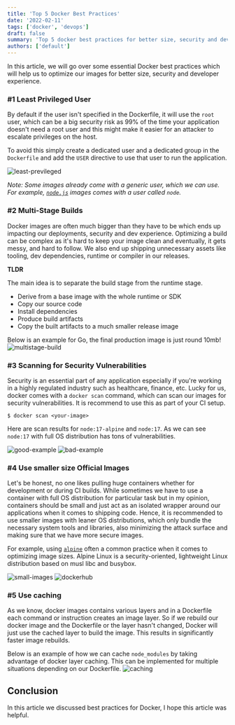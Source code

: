 ```yaml
---
title: 'Top 5 Docker Best Practices'
date: '2022-02-11'
tags: ['docker', 'devops']
draft: false
summary: 'Top 5 docker best practices for better size, security and developer experience'
authors: ['default']
---
```


In this article, we will go over some essential Docker best practices which will help us to optimize our images for better size, security and developer experience.

### #1 Least Privileged User

By default if the user isn't specified in the Dockerfile, it will use the `root` user, which can be a big security risk as 99% of the time your application doesn't need a root user and this might make it easier for an attacker to escalate privileges on the host.

To avoid this simply create a dedicated user and a dedicated group in the `Dockerfile` and add the `USER` directive to use that user to run the application.

![least-previleged](https://dev-to-uploads.s3.amazonaws.com/uploads/articles/h9j3kn8609lfh0bsnosk.png)

_Note: Some images already come with a generic user, which we can use. For example, [`node.js`](https://github.com/nodejs/docker-node/blob/main/17/alpine3.14/Dockerfile) images comes with a user called `node`._

### #2 Multi-Stage Builds

Docker images are often much bigger than they have to be which ends up impacting our deployments, security and dev experience. Optimizing a build can be complex as it's hard to keep your image clean and eventually, it gets messy, and hard to follow. We also end up shipping unnecessary assets like tooling, dev dependencies, runtime or compiler in our releases.

**TLDR**

The main idea is to separate the build stage from the runtime stage.

- Derive from a base image with the whole runtime or SDK
- Copy our source code
- Install dependencies
- Produce build artifacts
- Copy the built artifacts to a much smaller release image

Below is an example for Go, the final production image is just round 10mb!
![multistage-build](https://dev-to-uploads.s3.amazonaws.com/uploads/articles/5x22fy4q8spekpubbypz.png)

### #3 Scanning for Security Vulnerabilities

Security is an essential part of any application especially if you're working in a highly regulated industry such as healthcare, finance, etc. Lucky for us, docker comes with a `docker scan` command, which can scan our images for security vulnerabilities. It is recommend to use this as part of your CI setup.

```
$ docker scan <your-image>
```

Here are scan results for `node:17-alpine` and `node:17`. As we can see `node:17` with full OS distribution has tons of vulnerabilities.

![good-example](https://dev-to-uploads.s3.amazonaws.com/uploads/articles/2snjtbu5yevsepilxzq4.png)
![bad-example](https://dev-to-uploads.s3.amazonaws.com/uploads/articles/ljh6xhwjb0ghc0utvw1g.png)

### #4 Use smaller size Official Images

Let's be honest, no one likes pulling huge containers whether for development or during CI builds. While sometimes we have to use a container with full OS distribution for particular task but in my opinion, containers should be small and just act as an isolated wrapper around our applications when it comes to shipping code. Hence, it is recommended to use smaller images with leaner OS distributions, which only bundle the necessary system tools and libraries, also minimizing the attack surface and making sure that we have more secure images.

For example, using [`alpine`](https://alpinelinux.org/) often a common practice when it comes to optimizing image sizes. Alpine Linux is a security-oriented, lightweight Linux distribution based on musl libc and busybox.

![small-images](https://dev-to-uploads.s3.amazonaws.com/uploads/articles/6ddxmokutw9n3bfxgkgg.png)
![dockerhub](https://dev-to-uploads.s3.amazonaws.com/uploads/articles/ue6g00pw3ph44w0xg6cs.png)

### #5 Use caching

As we know, docker images contains various layers and in a Dockerfile each command or instruction creates an image layer. So if we rebuild our docker image and the Dockerfile or the layer hasn't changed, Docker will just use the cached layer to build the image. This results in significantly faster image rebuilds.

Below is an example of how we can cache `node_modules` by taking advantage of docker layer caching. This can be implemented for multiple situations depending on our Dockerfile.
![caching](https://dev-to-uploads.s3.amazonaws.com/uploads/articles/ljpsoxijeby5gvfpj1s8.png)

## Conclusion

In this article we discussed best practices for Docker, I hope this article was helpful.
